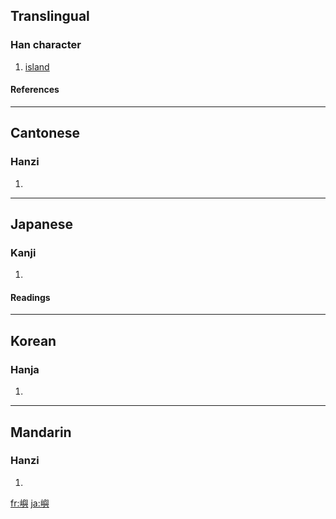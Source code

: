 {{see|屿}}

==Translingual==
===Han character===
{{Han char|rn=46|rad=山|as=14|sn=17|four=2778<sub>1</sub>|canj=山竹X金 (UHXC)}}
# [[island]]
====References====
{{Han ref|kx=0321.250|dkj=08561|hdz=10800.210|uh=5DBC|ud=23996|bh=C0AC|bd=49324}}
----
==Cantonese==
===Hanzi===
{{yue-hanzi|jyut=|y=jeui6, yu4}}
# {{defn|Cantonese}}
----
==Japanese==
===Kanji===
{{ja-kanji|grade=|rs=山14}}
# {{defn|Japanese}} 
====Readings====
{{ja-readings|on=[[しょ]] (sho)|kun=[[しま]] (shima)}}
----
==Korean==
===Hanja===
{{ko-hanja|hangeul=서|rv=seo|mr=sŏ}}
# {{defn|Korean}}
----
==Mandarin==
===Hanzi===
{{cmn-hanzi|sim=屿|pin=[[yǔ]] ([[yu3]])|wg=yü<sup>3</sup>}}
# {{defn|Mandarin}}

[[fr:嶼]]
[[ja:嶼]]